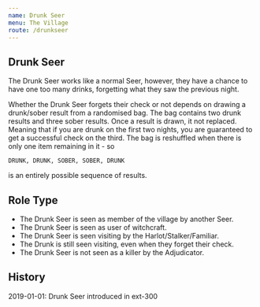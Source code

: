 ```yaml
---
name: Drunk Seer
menu: The Village
route: /drunkseer
---
```


## Drunk Seer

The Drunk Seer works like a normal
Seer, however, they have a
chance to have one too many drinks, forgetting what they saw the
previous night.

Whether the Drunk Seer forgets their check or not depends on drawing a
drunk/sober result from a randomised bag. The bag contains two drunk
results and three sober results. Once a result is drawn, it not
replaced. Meaning that if you are drunk on the first two nights, you are
guaranteed to get a successful check on the third. The bag is reshuffled
when there is only one item remaining in it - so

    DRUNK, DRUNK, SOBER, SOBER, DRUNK

is an entirely possible sequence of results.

## Role Type

  - The Drunk Seer is seen as member of the village by another Seer.
  - The Drunk Seer is seen as user of witchcraft.
  - The Drunk Seer is seen visiting by the Harlot/Stalker/Familiar.
  - The Drunk is still seen visiting, even when they forget their check.
  - The Drunk Seer is not seen as a killer by the Adjudicator.

## History

2019-01-01: Drunk Seer introduced in ext-300
